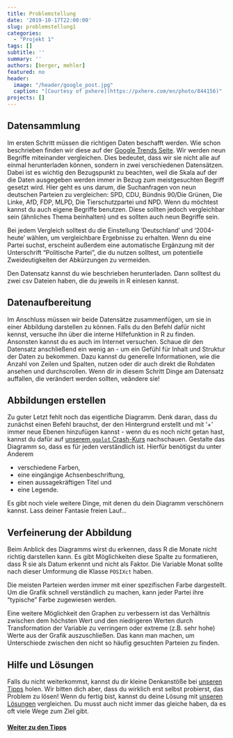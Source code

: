 ```yaml
---
title: Problemstellung
date: '2019-10-17T22:00:00'
slug: problemstellung1
categories:
  - "Projekt 1"
tags: []
subtitle: ''
summary: ''
authors: [berger, mehler]
featured: no
header:
  image: "/header/google_post.jpg"
  caption: "[Courtesy of pxhere](https://pxhere.com/en/photo/844156)"
projects: []
---
```


## Datensammlung

Im ersten Schritt müssen die richtigen Daten beschafft werden. Wie schon beschrieben finden wir diese auf der [Google Trends Seite](https://trends.google.de/trends/?geo=DE). Wir werden neun Begriffe miteinander vergleichen. Dies bedeutet, dass wir sie nicht alle auf einmal herunterladen können, sondern in zwei verschiedenen Datensätzen. Dabei ist es wichtig den Bezugspunkt zu beachten, weil die Skala auf der die Daten ausgegeben werden immer in Bezug zum meistgesuchten Begriff gesetzt wird. Hier geht es uns darum, die Suchanfragen von neun deutschen Parteien zu vergleichen: SPD, CDU, Bündnis 90/Die Grünen, Die Linke, AfD, FDP, MLPD, Die Tierschutzpartei und NPD. Wenn du möchtest kannst du auch eigene Begriffe benutzen. Diese sollten jedoch vergleichbar sein (ähnliches Thema beinhalten) und es sollten auch neun Begriffe sein.

Bei jedem Vergleich solltest du die Einstellung 'Deutschland' und '2004-heute' wählen, um vergleichbare Ergebnisse zu erhalten. Wenn du eine Partei suchst, erscheint außerdem eine automatische Ergänzung mit der Unterschrift "Politische Partei", die du nutzen solltest, um potentielle Zweideutigkeiten der Abkürzungen zu vermeiden.

Den Datensatz kannst du wie beschrieben herunterladen. Dann solltest du zwei csv Dateien haben, die du jeweils in R einlesen kannst.

## Datenaufbereitung

Im Anschluss müssen wir beide Datensätze zusammenfügen, um sie in einer Abbildung darstellen zu können. Falls du den Befehl dafür nicht kennst, versuche ihn über die interne Hilfefunktion in R zu finden. Ansonsten kannst du es auch im Internet versuchen. Schaue dir den Datensatz anschließend ein wenig an - um ein Gefühl für Inhalt und Struktur der Daten zu bekommen. Dazu kannst du generelle Informationen, wie die Anzahl von Zeilen und Spalten, nutzen oder dir auch direkt die Rohdaten ansehen und durchscrollen. Wenn dir in diesem Schritt Dinge am Datensatz auffallen, die verändert werden sollten, veändere sie!

<!-- Für ein überschaubares Diagramm muss nun der Datensatz noch umgeformt werden. Dies geschieht durch den Befehl 'reshape'. Die interne Hilfe wird dir auch hier die einzelnen Komponenten erklären können. -->

## Abbildungen erstellen

Zu guter Letzt fehlt noch das eigentliche Diagramm. Denk daran, dass du zunächst einen Befehl brauchst, der den Hintergrund erstellt und mit '+' immer neue Ebenen hinzufügen kannst - wenn du es noch nicht getan hast, kannst du dafür auf [unserem `ggplot` Crash-Kurs](/post/grafiken-mit-ggplot2/) nachschauen. Gestalte das Diagramm so, dass es für jeden verständlich ist. Hierfür benötigst du unter Anderem

* verschiedene Farben,
* eine eingängige Achsenbeschriftung,
* einen aussagekräftigen Titel und
* eine Legende.

Es gibt noch viele weitere Dinge, mit denen du dein Diagramm verschönern kannst. Lass deiner Fantasie freien Lauf...

## Verfeinerung der Abbildung

Beim Anblick des Diagramms wirst du erkennen, dass R die Monate nicht richtig darstellen kann. Es gibt Möglichkeiten diese Spalte zu formatieren, dass R sie als Datum erkennt und nicht als Faktor. Die Variable Monat sollte nach dieser Umformung die Klasse `POSIXct` haben.

Die meisten Parteien werden immer mit einer spezifischen Farbe dargestellt. Um die Grafik schnell verständlich zu machen, kann jeder Partei ihre "typische" Farbe zugewiesen werden.  

Eine weitere Möglichkeit den Graphen zu verbessern ist das Verhältnis zwischen dem höchsten Wert und den niedrigeren Werten durch Transformation der Variable zu verringern oder extreme (z.B. sehr hohe) Werte aus der Grafik auszuschließen. Das kann man machen, um Unterschiede zwischen den nicht so häufig gesuchten Parteien zu finden.

## Hilfe und Lösungen

Falls du nicht weiterkommst, kannst du dir kleine Denkanstöße bei [unseren Tipps](/post/tipps1/) holen. Wir bitten dich aber, dass du wirklich erst selbst probierst, das Problem zu lösen! Wenn du fertig bist, kannst du deine Lösung mit [unseren Lösungen](/post/loesungen1) vergleichen. Du musst auch nicht immer das gleiche haben, da es oft viele Wege zum Ziel gibt.

#### [Weiter zu den Tipps](/post/tipps1)
